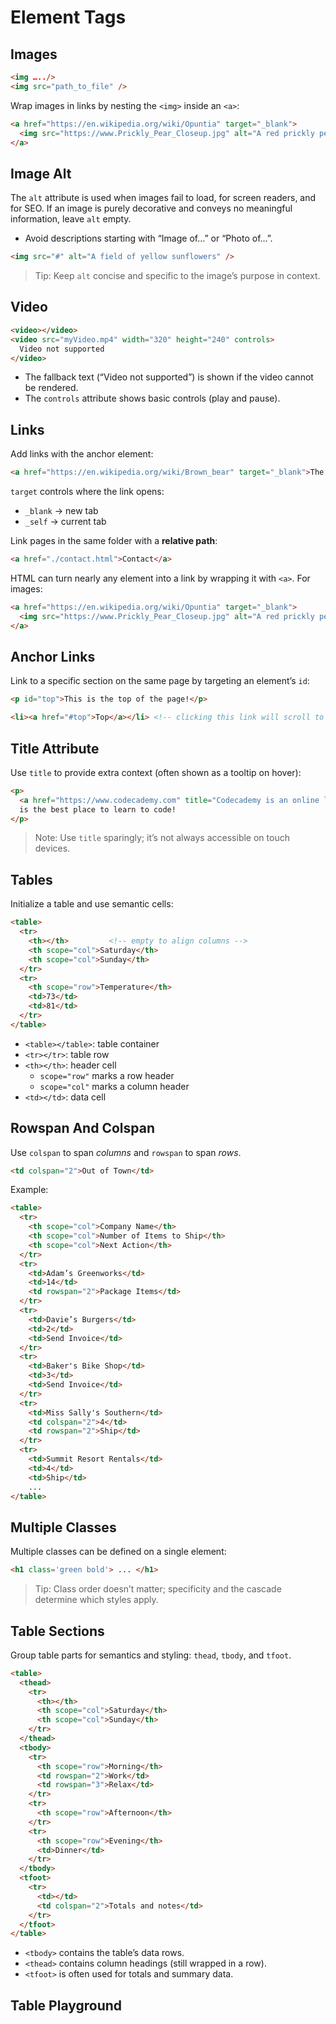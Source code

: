 # Element Tags

## Images

~~~html
<img …../>
<img src="path_to_file" />
~~~

Wrap images in links by nesting the `<img>` inside an `<a>`:

~~~html
<a href="https://en.wikipedia.org/wiki/Opuntia" target="_blank">
  <img src="https://www.Prickly_Pear_Closeup.jpg" alt="A red prickly pear fruit"/>
</a>
~~~

## Image Alt

The `alt` attribute is used when images fail to load, for screen readers, and for SEO. If an image is purely decorative and conveys no meaningful information, leave `alt` empty.

- Avoid descriptions starting with “Image of…” or “Photo of…”.

~~~html
<img src="#" alt="A field of yellow sunflowers" />
~~~

> Tip: Keep `alt` concise and specific to the image’s purpose in context.

## Video

~~~html
<video></video>
<video src="myVideo.mp4" width="320" height="240" controls>
  Video not supported
</video>
~~~

- The fallback text (“Video not supported”) is shown if the video cannot be rendered.
- The `controls` attribute shows basic controls (play and pause).

## Links

Add links with the anchor element:

~~~html
<a href="https://en.wikipedia.org/wiki/Brown_bear" target="_blank">The Brown Bear</a>
~~~

`target` controls where the link opens:
- `_blank` → new tab
- `_self` → current tab

Link pages in the same folder with a **relative path**:

~~~html
<a href="./contact.html">Contact</a>
~~~

HTML can turn nearly any element into a link by wrapping it with `<a>`. For images:

~~~html
<a href="https://en.wikipedia.org/wiki/Opuntia" target="_blank">
  <img src="https://www.Prickly_Pear_Closeup.jpg" alt="A red prickly pear fruit"/>
</a>
~~~

## Anchor Links

Link to a specific section on the same page by targeting an element’s `id`:

~~~html
<p id="top">This is the top of the page!</p>

<li><a href="#top">Top</a></li> <!-- clicking this link will scroll to the element with id="top" -->
~~~

## Title Attribute

Use `title` to provide extra context (often shown as a tooltip on hover):

~~~html
<p>
  <a href="https://www.codecademy.com" title="Codecademy is an online learning platform">Codecademy</a>
  is the best place to learn to code!
</p>
~~~

> Note: Use `title` sparingly; it’s not always accessible on touch devices.

## Tables

Initialize a table and use semantic cells:

~~~html
<table>
  <tr>
    <th></th>         <!-- empty to align columns -->
    <th scope="col">Saturday</th>
    <th scope="col">Sunday</th>
  </tr>
  <tr>
    <th scope="row">Temperature</th>
    <td>73</td>
    <td>81</td>
  </tr>
</table>
~~~

- `<table></table>`: table container
- `<tr></tr>`: table row
- `<th></th>`: header cell
  - `scope="row"` marks a row header
  - `scope="col"` marks a column header
- `<td></td>`: data cell

## Rowspan And Colspan

Use `colspan` to span *columns* and `rowspan` to span *rows*.

~~~html
<td colspan="2">Out of Town</td>
~~~

Example:

~~~html
<table>
  <tr>
    <th scope="col">Company Name</th>
    <th scope="col">Number of Items to Ship</th>
    <th scope="col">Next Action</th>
  </tr>
  <tr>
    <td>Adam’s Greenworks</td>
    <td>14</td>
    <td rowspan="2">Package Items</td>
  </tr>
  <tr>
    <td>Davie’s Burgers</td>
    <td>2</td>
    <td>Send Invoice</td>
  </tr>
  <tr>
    <td>Baker's Bike Shop</td>
    <td>3</td>
    <td>Send Invoice</td>
  </tr>
  <tr>
    <td>Miss Sally's Southern</td>
    <td colspan="2">4</td>
    <td rowspan="2">Ship</td>
  </tr>
  <tr>
    <td>Summit Resort Rentals</td>
    <td>4</td>
    <td>Ship</td>
    ...
</table>
~~~

## Multiple Classes

Multiple classes can be defined on a single element:

~~~html
<h1 class='green bold'> ... </h1>
~~~

> Tip: Class order doesn’t matter; specificity and the cascade determine which styles apply.

## Table Sections

Group table parts for semantics and styling: `thead`, `tbody`, and `tfoot`.

~~~html
<table>
  <thead>
    <tr>
      <th></th>
      <th scope="col">Saturday</th>
      <th scope="col">Sunday</th>
    </tr>
  </thead>
  <tbody>
    <tr>
      <th scope="row">Morning</th>
      <td rowspan="2">Work</td>
      <td rowspan="3">Relax</td>
    </tr>
    <tr>
      <th scope="row">Afternoon</th>
    </tr>
    <tr>
      <th scope="row">Evening</th>
      <td>Dinner</td>
    </tr>
  </tbody>
  <tfoot>
    <tr>
      <td></td>
      <td colspan="2">Totals and notes</td>
    </tr>
  </tfoot>
</table>
~~~

- `<tbody>` contains the table’s data rows.
- `<thead>` contains column headings (still wrapped in a row).
- `<tfoot>` is often used for totals and summary data.

## Table Playground


<TablePlayground />